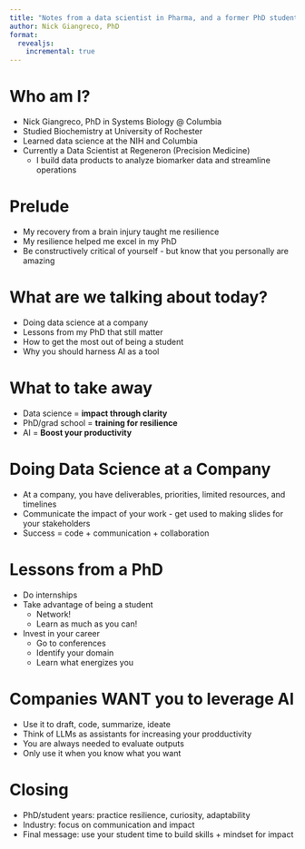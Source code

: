 ```yaml
---
title: "Notes from a data scientist in Pharma, and a former PhD student"
author: Nick Giangreco, PhD
format: 
  revealjs:
    incremental: true
---
```


# Who am I?
- Nick Giangreco, PhD in Systems Biology @ Columbia
- Studied Biochemistry at University of Rochester
- Learned data science at the NIH and Columbia
- Currently a Data Scientist at Regeneron (Precision Medicine)  
   - I build data products to analyze biomarker data and streamline operations 

# Prelude
- My recovery from a brain injury taught me resilience 
- My resilience helped me excel in my PhD
- Be constructively critical of yourself - but know that you personally are amazing 

# What are we talking about today?
- Doing data science at a company
- Lessons from my PhD that still matter  
- How to get the most out of being a student  
- Why you should harness AI as a tool

# What to take away
- Data science = **impact through clarity**  
- PhD/grad school = **training for resilience**  
- AI = **Boost your productivity**  

# Doing Data Science at a Company
- At a company, you have deliverables, priorities, limited resources, and timelines
- Communicate the impact of your work - get used to making slides for your stakeholders
- Success = code + communication + collaboration  

# Lessons from a PhD
- Do internships
- Take advantage of being a student
   - Network!
   - Learn as much as you can!
- Invest in your career
   - Go to conferences
   - Identify your domain
   - Learn what energizes you  

# Companies WANT you to leverage AI
- Use it to draft, code, summarize, ideate  
- Think of LLMs as assistants for increasing your prodductivity
- You are always needed to evaluate outputs
- Only use it when you know what you want

# Closing
- PhD/student years: practice resilience, curiosity, adaptability  
- Industry: focus on communication and impact
- Final message: use your student time to build skills + mindset for impact
